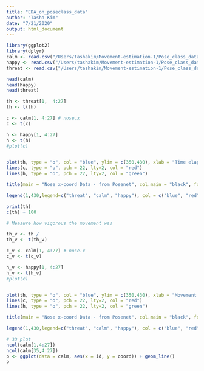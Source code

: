 ```yaml
---
title: "EDA_on_poseclass_data"
author: "Tasha Kim"
date: "7/21/2020"
output: html_document
---
```


```r
library(ggplot2)
library(dplyr)
calm <- read.csv("/Users/tashakim/Movement-estimation-1/Pose_class_data/pose_class_0_calm_cleaned.csv")
happy <- read.csv("/Users/tashakim/Movement-estimation-1/Pose_class_data/pose_class_1_happy_cleaned.csv")
threat <- read.csv("/Users/tashakim/Movement-estimation-1/Pose_class_data/pose_class_2_threatening_cleaned.csv")
```


```r
head(calm)
head(happy)
head(threat)
```

```r
th <- threat[1,  4:27]
th <- t(th)

c <- calm[1, 4:27] # nose.x
c <- t(c)

h <- happy[1, 4:27]
h <- t(h)
#plot(c)


plot(th, type = "o", col = "blue", ylim = c(350,430), xlab = "Time elapsed (ms)", ylab = "Movement (pixel)")
lines(c, type = "o", pch = 22, lty=2, col = "red")
lines(h, type = "o", pch = 22, lty=2, col = "green")

title(main = "Nose x-coord Data - from Posenet", col.main = "black", font.main = 4)

legend(1,430,legend=c("threat", "calm", "happy"), col = c("blue", "red", "green"), lty = 1:2, cex = 0.8, text.font = 3, bg = 'lightblue')
```
```r
print(th)
c(th) + 100

```


```r
# Measure how vigorous the movement was

th_v <- th / 
th_v <- t(th_v)

c_v <- calm[1, 4:27] # nose.x
c_v <- t(c_v)

h_v <- happy[1, 4:27]
h_v <- t(h_v)
#plot(c)


plot(th, type = "o", col = "blue", ylim = c(350,430), xlab = "Movement (pixel)", ylab = "Time elapsed (ms)")
lines(c, type = "o", pch = 22, lty=2, col = "red")
lines(h, type = "o", pch = 22, lty=2, col = "green")

title(main = "Nose x-coord Data - from Posenet", col.main = "black", font.main = 4)

legend(1,430,legend=c("threat", "calm", "happy"), col = c("blue", "red", "green"), lty = 1:2, cex = 0.8, text.font = 3, bg = 'lightblue')
```


```r
# 3D plot
ncol(calm[1,4:27])
ncol(calm[35,4:27])
p <- ggplot(data = calm, aes(x = id, y = coord)) + geom_line()
p
```
